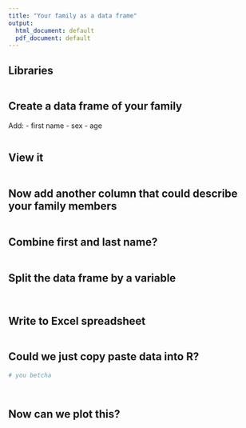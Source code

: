 ```yaml
---
title: "Your family as a data frame"
output:
  html_document: default
  pdf_document: default
---
```


## Libraries
```r

```

## Create a data frame of your family

Add:
  - first name
  - sex
  - age
  
```r

```

## View it
```r

```

## Now add another column that could describe your family members
```r

```


## Combine first and last name?
```r

```


## Split the data frame by a variable
```r

```

```r

```


## Write to Excel spreadsheet
```r

```

## Could we just copy paste data into R?
```r
# you betcha


```

```r

```


```r

```

## Now can we plot this?
```r

```

